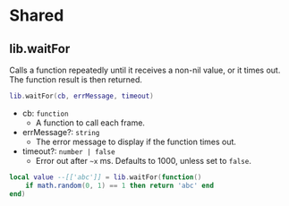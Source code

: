 # Shared

## lib.waitFor

Calls a function repeatedly until it receives a non-nil value, or it times out.  
The function result is then returned.

```lua
lib.waitFor(cb, errMessage, timeout)
```

- cb: `function`
  - A function to call each frame.
- errMessage?: `string`
  - The error message to display if the function times out.
- timeout?: `number | false`
  - Error out after `~x` ms. Defaults to 1000, unless set to `false`.


```lua
local value --[['abc']] = lib.waitFor(function()
    if math.random(0, 1) == 1 then return 'abc' end
end)
```
